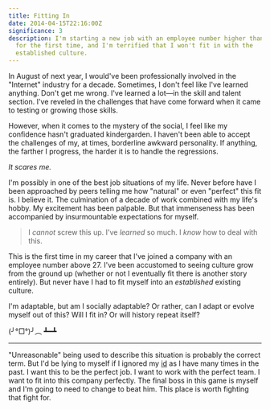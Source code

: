 ```yaml
---
title: Fitting In
date: 2014-04-15T22:16:00Z
significance: 3
description: I'm starting a new job with an employee number higher than 30
  for the first time, and I'm terrified that I won't fit in with the
  established culture.
---
```


In August of next year, I would've been professionally involved in the "Internet" industry for a decade. Sometimes, I don't feel like I've learned anything. Don't get me wrong. I've learned a lot—in the skill and talent section. I've reveled in the challenges that have come forward when it came to testing or growing those skills.

However, when it comes to the mystery of the social, I feel like my confidence hasn't graduated kindergarden. I haven't been able to accept the challenges of my, at times, borderline awkward personality. If anything, the farther I progress, the harder it is to handle the regressions.

_It scares me._

I'm possibly in one of the best job situations of my life. Never before have I been approached by peers telling me how "natural" or even "perfect" this fit is. I believe it. The culmination of a decade of work combined with my life's hobby. My excitement has been palpable. But that immenseness has been accompanied by insurmountable expectations for myself.

> I _cannot_ screw this up. I've _learned_ so much. I _know_ how to deal with this.

This is the first time in my career that I've joined a company with an employee number above 27. I've been accustomed to seeing culture grow from the ground up (whether or not I eventually fit there is another story entirely). But never have I had to fit myself into an _established_ existing culture.

I'm adaptable, but am I socially adaptable? Or rather, can I adapt or evolve myself out of this? Will I fit in? Or will history repeat itself?

(╯°□°)╯︵ ┻━┻

---

"Unreasonable" being used to describe this situation is probably the correct term. But I'd be lying to myself if I ignored my [id][1] as I have many times in the past. I want this to be the perfect job. I want to work with the perfect team. I want to fit into this company perfectly. The final boss in this game is myself and I'm going to need to change to beat him. This place is worth fighting that fight for.

[1]: https://en.wikipedia.org/wiki/Id,_ego_and_super-ego
